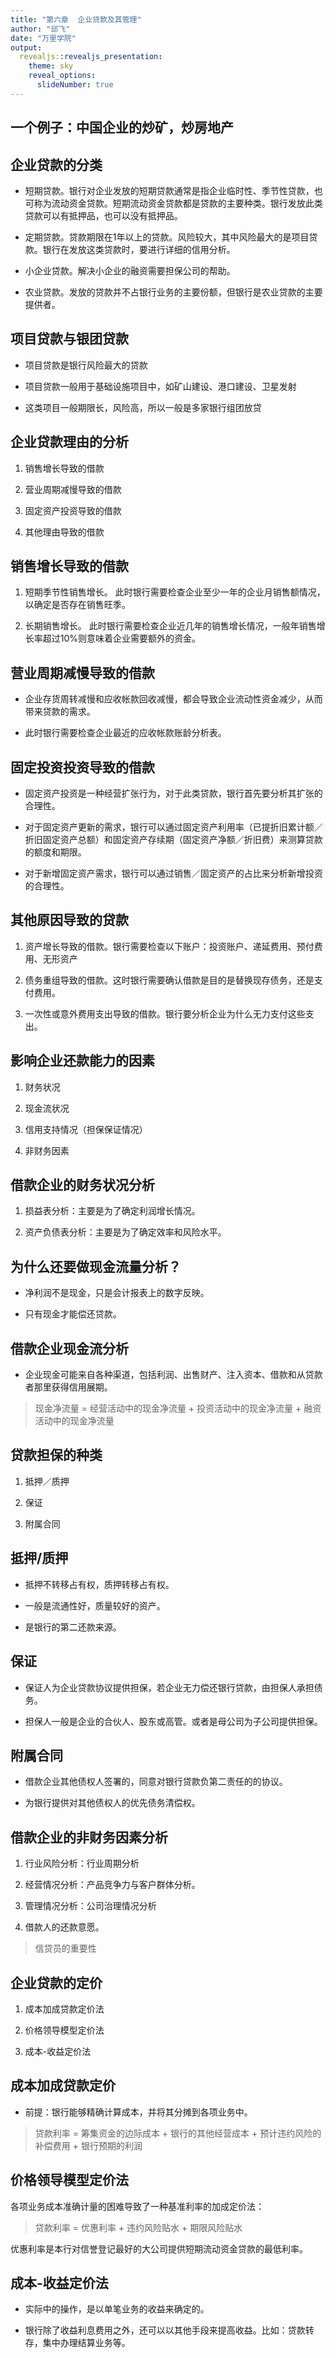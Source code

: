 ```yaml
---
title: "第六章  企业贷款及其管理"
author: "邱飞"
date: "万里学院"
output:
  revealjs::revealjs_presentation:
    theme: sky
    reveal_options:
      slideNumber: true
---
```



## 一个例子：中国企业的炒矿，炒房地产 ##

## 企业贷款的分类

* 短期贷款。银行对企业发放的短期贷款通常是指企业临时性、季节性贷款，也可称为流动资金贷款。短期流动资金贷款都是贷款的主要种类。银行发放此类贷款可以有抵押品，也可以没有抵押品。

* 定期贷款。贷款期限在1年以上的贷款。风险较大，其中风险最大的是项目贷款。银行在发放这类贷款时，要进行详细的信用分析。

* 小企业贷款。解决小企业的融资需要担保公司的帮助。

* 农业贷款。发放的贷款并不占银行业务的主要份额，但银行是农业贷款的主要提供者。

## 项目贷款与银团贷款

* 项目贷款是银行风险最大的贷款

* 项目贷款一般用于基础设施项目中，如矿山建设、港口建设、卫星发射

* 这类项目一般期限长，风险高，所以一般是多家银行组团放贷

## 企业贷款理由的分析 ##

1. 销售增长导致的借款

2. 营业周期减慢导致的借款

3. 固定资产投资导致的借款

4. 其他理由导致的借款

## 销售增长导致的借款 ##

1. 短期季节性销售增长。
此时银行需要检查企业至少一年的企业月销售额情况，以确定是否存在销售旺季。

2. 长期销售增长。
此时银行需要检查企业近几年的销售增长情况，一般年销售增长率超过10%则意味着企业需要额外的资金。

## 营业周期减慢导致的借款 ##

* 企业存货周转减慢和应收帐款回收减慢，都会导致企业流动性资金减少，从而带来贷款的需求。

* 此时银行需要检查企业最近的应收帐款账龄分析表。

## 固定投资投资导致的借款 ##

* 固定资产投资是一种经营扩张行为，对于此类贷款，银行首先要分析其扩张的合理性。

* 对于固定资产更新的需求，银行可以通过固定资产利用率（已提折旧累计额／折旧固定资产总额）和固定资产存续期（固定资产净额／折旧费）来测算贷款的额度和期限。

* 对于新增固定资产需求，银行可以通过销售／固定资产的占比来分析新增投资的合理性。

## 其他原因导致的贷款 ##

1. 资产增长导致的借款。银行需要检查以下账户：投资账户、递延费用、预付费用、无形资产

2. 债务重组导致的借款。这时银行需要确认借款是目的是替换现存债务，还是支付费用。

3. 一次性或意外费用支出导致的借款。银行要分析企业为什么无力支付这些支出。

## 影响企业还款能力的因素 ##

1. 财务状况

2. 现金流状况

3. 信用支持情况（担保保证情况）

4. 非财务因素

## 借款企业的财务状况分析 ##

1. 损益表分析：主要是为了确定利润增长情况。

2. 资产负债表分析：主要是为了确定效率和风险水平。



## 为什么还要做现金流量分析？ ##

* 净利润不是现金，只是会计报表上的数字反映。

* 只有现金才能偿还贷款。

## 借款企业现金流分析 ##

* 企业现金可能来自各种渠道，包括利润、出售财产、注入资本、借款和从贷款者那里获得信用展期。 

> 现金净流量 = 经营活动中的现金净流量 + 投资活动中的现金净流量 + 融资活动中的现金净流量


## 贷款担保的种类 ##

1. 抵押／质押

2. 保证

3. 附属合同

## 抵押/质押 ##

* 抵押不转移占有权，质押转移占有权。

* 一般是流通性好，质量较好的资产。

* 是银行的第二还款来源。

## 保证 ##

* 保证人为企业贷款协议提供担保，若企业无力偿还银行贷款，由担保人承担债务。

* 担保人一般是企业的合伙人、股东或高管。或者是母公司为子公司提供担保。

## 附属合同 ##

* 借款企业其他债权人签署的，同意对银行贷款负第二责任的的协议。

* 为银行提供对其他债权人的优先债务清偿权。

## 借款企业的非财务因素分析 ##

1. 行业风险分析：行业周期分析

2. 经营情况分析：产品竞争力与客户群体分析。

3. 管理情况分析：公司治理情况分析

4. 借款人的还款意愿。

> 信贷员的重要性

## 企业贷款的定价 ##

1. 成本加成贷款定价法

2. 价格领导模型定价法

3. 成本-收益定价法

## 成本加成贷款定价 ##

* 前提：银行能够精确计算成本，并将其分摊到各项业务中。

> 贷款利率 = 筹集资金的边际成本 + 银行的其他经营成本 + 预计违约风险的补偿费用 + 银行预期的利润

## 价格领导模型定价法 ##

各项业务成本准确计量的困难导致了一种基准利率的加成定价法：

> 贷款利率 = 优惠利率 + 违约风险贴水 + 期限风险贴水

优惠利率是本行对信誉登记最好的大公司提供短期流动资金贷款的最低利率。

## 成本-收益定价法 ##

* 实际中的操作，是以单笔业务的收益来确定的。

* 银行除了收益利息费用之外，还可以以其他手段来提高收益。比如：贷款转存，集中办理结算业务等。

